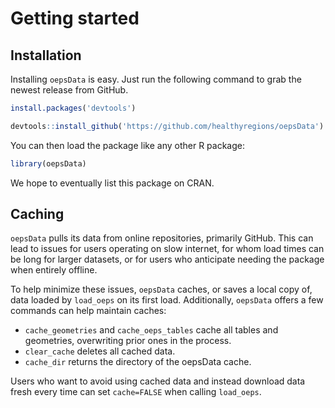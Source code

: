 # Getting started

## Installation

Installing `oepsData` is easy. Just run the following command to grab the newest release from GitHub.

```r
install.packages('devtools')

devtools::install_github('https://github.com/healthyregions/oepsData')
```

You can then load the package like any other R package:

```r
library(oepsData)
```

We hope to eventually list this package on CRAN.

## Caching

`oepsData` pulls its data from online repositories, primarily GitHub. This can lead to issues for users operating on slow internet, for whom load times can be long for larger datasets, or for users who anticipate needing the package when entirely offline.

To help minimize these issues, `oepsData` caches, or saves a local copy of, data loaded by `load_oeps` on its first load. Additionally, `oepsData` offers a few commands can help maintain caches:

* `cache_geometries` and `cache_oeps_tables` cache all tables and geometries, overwriting prior ones in the process.
* `clear_cache` deletes all cached data.
* `cache_dir` returns the directory of the oepsData cache.

Users who want to avoid using cached data and instead download data fresh every time can set `cache=FALSE` when calling `load_oeps`. 

